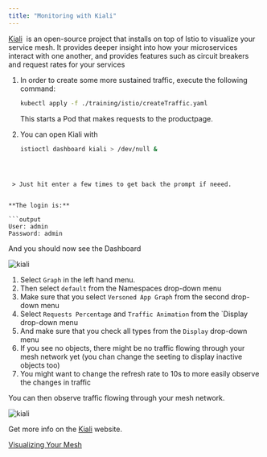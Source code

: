 ```yaml
---
title: "Monitoring with Kiali"
---
```




[Kiali](https://www.kiali.io/) 
is an open-source project that installs on top of Istio to visualize your service mesh. It provides deeper insight into how your microservices interact with one another, and provides features such as circuit breakers and request rates for your services

1.  In order to create some more sustained traffic, execute the following command:
    
    ```bash
    kubectl apply -f ./training/istio/createTraffic.yaml
    ```

        
    
    This starts a Pod that makes requests to the productpage.
    
2.  You can open Kiali with
    
    ```bash
    istioctl dashboard kiali > /dev/null &
   ```
     	
        
    
    > Just hit enter a few times to get back the prompt if neeed.
    

**The login is:**

```output
User: admin
Password: admin
```


And you should now see the Dashboard

![kiali](./../images/kiali_3.png)

1.  Select `Graph` in the left hand menu.
2.  Then select `default` from the Namespaces drop-down menu
3.  Make sure that you select `Versoned App Graph` from the second drop-down menu
4.  Select `Requests Percentage` and `Traffic Animation` from the \`Display drop-down menu
5.  And make sure that you check all types from the `Display` drop-down menu
6.  If you see no objects, there might be no traffic flowing through your mesh network yet (you chan change the seeting to display inactive objects too)
7.  You might want to change the refresh rate to 10s to more easily observe the changes in traffic

You can then observe traffic flowing through your mesh network.

![kiali](./../images/kiali_0.png)

Get more info on the [Kiali](https://www.kiali.io/documentation/overview/) website.

[Visualizing Your Mesh](https://istio.io/docs/tasks/telemetry/kiali/)

